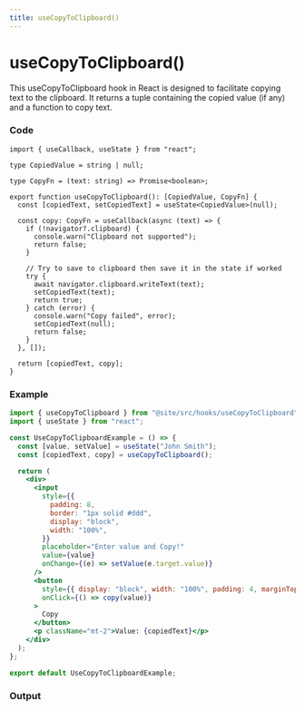 ```yaml
---
title: useCopyToClipboard()
---
```



# useCopyToClipboard()

This useCopyToClipboard hook in React is designed to facilitate copying text to the clipboard. It returns a tuple containing the copied value (if any) and a function to copy text.

### Code

```tsx title="useCopyToClipboard.ts"
import { useCallback, useState } from "react";

type CopiedValue = string | null;

type CopyFn = (text: string) => Promise<boolean>;

export function useCopyToClipboard(): [CopiedValue, CopyFn] {
  const [copiedText, setCopiedText] = useState<CopiedValue>(null);

  const copy: CopyFn = useCallback(async (text) => {
    if (!navigator?.clipboard) {
      console.warn("Clipboard not supported");
      return false;
    }

    // Try to save to clipboard then save it in the state if worked
    try {
      await navigator.clipboard.writeText(text);
      setCopiedText(text);
      return true;
    } catch (error) {
      console.warn("Copy failed", error);
      setCopiedText(null);
      return false;
    }
  }, []);

  return [copiedText, copy];
}
```

### Example

```jsx
import { useCopyToClipboard } from "@site/src/hooks/useCopyToClipboard";
import { useState } from "react";

const UseCopyToClipboardExample = () => {
  const [value, setValue] = useState("John Smith");
  const [copiedText, copy] = useCopyToClipboard();

  return (
    <div>
      <input
        style={{
          padding: 8,
          border: "1px solid #ddd",
          display: "block",
          width: "100%",
        }}
        placeholder="Enter value and Copy!"
        value={value}
        onChange={(e) => setValue(e.target.value)}
      />
      <button
        style={{ display: "block", width: "100%", padding: 4, marginTop: 4 }}
        onClick={() => copy(value)}
      >
        Copy
      </button>
      <p className="mt-2">Value: {copiedText}</p>
    </div>
  );
};

export default UseCopyToClipboardExample;
```

### Output

<UseCopyToClipboardExample />
